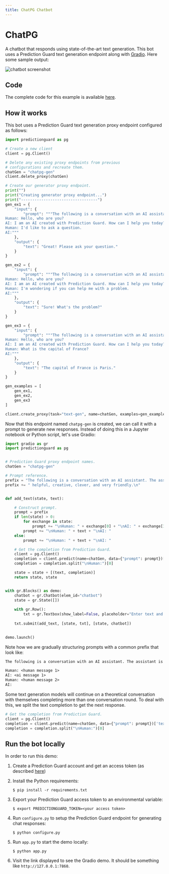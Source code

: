 ```yaml
---
title: ChatPG Chatbot
---
```


# ChatPG

A chatbot that responds using state-of-the-art text generation. This bot uses a Prediction Guard text generation endpoint along with [Gradio](https://gradio.app/). Here some sample output:

![chatbot screenshot](./chat.png)

## Code

The complete code for this example is available [here](https://github.com/predictionguard/ChatPG).

## How it works

This bot uses a Prediction Guard text generation proxy endpoint configured as follows:

```python filename="configure.py" copy
import predictionguard as pg

# Create a new client
client = pg.Client()

# Delete any existing proxy endpoints from previous
# configurations and recreate them.
chatGen = "chatpg-gen"
client.delete_proxy(chatGen)

# Create our generator proxy endpoint.
print("")
print("Creating generator proxy endpoint...")
print("----------------------------------")
gen_ex1 = {
    "input": {
        "prompt": """The following is a conversation with an AI assistant. The assistant is helpful, creative, clever, and very friendly.
Human: Hello, who are you?
AI: I am an AI created with Prediction Guard. How can I help you today?
Human: I'd like to ask a question.
AI:"""
    },
    "output": {
        "text": "Great! Please ask your question."
    }
}

gen_ex2 = {
    "input": {
        "prompt": """The following is a conversation with an AI assistant. The assistant is helpful, creative, clever, and very friendly.
Human: Hello, who are you?
AI: I am an AI created with Prediction Guard. How can I help you today?
Human: I'm wondering if you can help me with a problem.
AI:"""
    },
    "output": {
        "text": "Sure! What's the problem?"
    }
}

gen_ex3 = {
    "input": {
        "prompt": """The following is a conversation with an AI assistant. The assistant is helpful, creative, clever, and very friendly.
Human: Hello, who are you?
AI: I am an AI created with Prediction Guard. How can I help you today?
Human: What is the capital of France?
AI:"""
    },
    "output": {
        "text": "The capital of France is Paris."
    }
}

gen_examples = [
    gen_ex1,
    gen_ex2,
    gen_ex3
]

client.create_proxy(task="text-gen", name=chatGen, examples=gen_examples)
```

Now that this endpoint named `chatpg-gen` is created, we can call it with a prompt to generate new responses. Instead of doing this in a Jupyter notebook or Python script, let's use Gradio:

```python filename="app.py" copy
import gradio as gr
import predictionguard as pg


# Prediction Guard proxy endpoint names.
chatGen = "chatpg-gen"

# Prompt reference.
prefix = "The following is a conversation with an AI assistant. The assistant is"
prefix += " helpful, creative, clever, and very friendly.\n"


def add_text(state, text):

    # Construct prompt.
    prompt = prefix
    if len(state) > 0:
        for exchange in state:
            prompt += "\nHuman: " + exchange[0] + "\nAI: " + exchange[1]
        prompt += "\nHuman: " + text + "\nAI: "
    else:
        prompt += "\nHuman: " + text + "\nAI: "

    # Get the completion from Prediction Guard.
    client = pg.Client()
    completion = client.predict(name=chatGen, data={"prompt": prompt})['text']
    completion = completion.split("\nHuman:")[0]

    state = state + [(text, completion)]
    return state, state


with gr.Blocks() as demo:
    chatbot = gr.Chatbot(elem_id="chatbot")
    state = gr.State([])
    
    with gr.Row():
        txt = gr.Textbox(show_label=False, placeholder="Enter text and press enter").style(container=False)
            
    txt.submit(add_text, [state, txt], [state, chatbot])

            
demo.launch()
```

Note how we are gradually structuring prompts with a common prefix that look like: 

```txt
The following is a conversation with an AI assistant. The assistant is helpful, creative, clever, and very friendly.

Human: <human message 1>
AI: <ai message 1>
Human: <human message 2>
AI: 
```


<Callout type="info" emoji="ℹ️">
Some text generation models will continue on a theoretical conversation with themselves completing more than one conversation round. To deal with this, we split the text completion to get the next response.

```python
# Get the completion from Prediction Guard.
client = pg.Client()
completion = client.predict(name=chatGen, data={"prompt": prompt})['text']
completion = completion.split("\nHuman:")[0]
```
</Callout>

## Run the bot locally

In order to run this demo:

1. Create a Prediction Guard account and get an access token (as described [here](https://docs.predictionguard.com/))
2. Install the Python requirements:

    ```
    $ pip install -r requirements.txt
    ```

5. Export your Prediction Guard access token to an environmental variable:

    ```
    $ export PREDICTIONGUARD_TOKEN=<your access token>
    ```

4. Run `configure.py` to setup the Prediction Guard endpoint for generating chat responses:

    ```
    $ python configure.py
    ```

5. Run `app.py` to start the demo locally:

    ```
    $ python app.py
    ```

6. Visit the link displayed to see the Gradio demo. It should be something like `http://127.0.0.1:7860`.